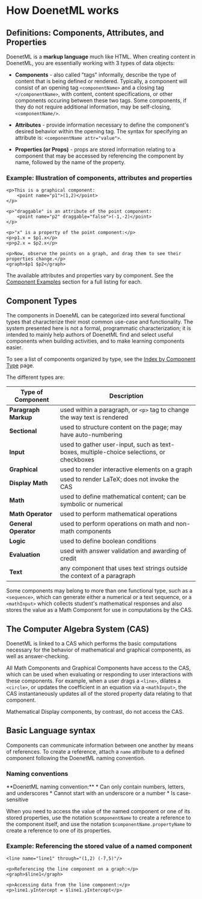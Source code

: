 
# How DoenetML works

## Definitions: Components, Attributes, and Properties
DoenetML is a **markup language** much like HTML. When creating content in DoenetML, you are essentially working with 3 types of data objects:

* **Components** - also called "tags" informally, describe the type of content that is being defined or rendered. Typically, a component will consist of an opening tag `<componentName>` and a closing tag `</componentName>`, with content, content specifications, or other components occuring between these two tags. Some components, if they do not require additional information, may be self-closing, `<componentName/>`.

* **Attributes** - provide information necessary to define the component's desired behavior within the opening tag. The syntax for specifying an attribute is: `<componentName attr="value">`.

* **Properties (or Props)** - props are stored information relating to a component that may be accessed by referencing the component by name, followed by the name of the property. 

### Example: Illustration of components, attributes and properties
```doenet-editor
<p>This is a graphical component: 
    <point name="p1">(1,2)</point>
</p>

<p>"draggable" is an attribute of the point component: 
    <point name="p2" draggable="false">(-1,-2)</point>
</p>

<p>"x" is a property of the point component:</p>
<p>p1.x = $p1.x</p>
<p>p2.x = $p2.x</p>

<p>Now, observe the points on a graph, and drag them to see their properties change.</p>
<graph>$p1 $p2</graph>
```

The available attributes and properties vary by component. See the [Component Examples](./doenetML_components/componentIndex.mdx) section for a full listing for each.

<a id="componentTypes"></a>
## Component Types
The components in DoeneML can be categorized into several functional types that characterize their most common use-case and functionality. The system presented here is not a formal, programmatic characterization; it is intended to mainly help authors of DoenetML find and select useful components when building activities, and to make learning components easier. 

To see a list of components organized by type, see the [Index by Component Type](./doenetML_components/componentTypes.mdx) page.

The different types are:

| Type of Component    | Description                                                                              |
| -------------------- | ---------------------------------------------------------------------------------------- |
| **Paragraph Markup** | used within a paragraph, or `<p>` tag to change the way text is rendered                 |
| **Sectional**        | used to structure content on the page; may have auto-numbering                           |
| **Input**            | used to gather user-input, such as text-boxes, multiple-choice selections, or checkboxes |
| **Graphical**        | used to render interactive elements on a graph                                           |
| **Display Math**     | used to render LaTeX; does not invoke the CAS                                            |
| **Math**             | used to define mathematical content; can be symbolic or numerical                        |
| **Math Operator**    | used to perform mathematical operations                                                  |
| **General Operator** | used to perform operations on math and non-math components                               |
| **Logic**            | used to define boolean conditions                                                        |
| **Evaluation**       | used with answer validation and awarding of credit                                       |
| **Text**             | any component that uses text strings outside the context of a paragraph                  |

Some components may belong to more than one functional type, such as a `<sequence>`, which can generate either a numerical or a text sequence, or a `<mathInput>` which collects student's mathematical responses and also stores the value as a Math Component for use in computations by the CAS.

## The Computer Algebra System (CAS)
DoenetML is linked to a CAS which performs the basic computations necessary for the behavior of mathematical and graphical components, as well as answer-checking.

All Math Components and Graphical Components have access to the CAS, which can be used when evaluating or responding to user interactions with these components. For example, when a user drags a `<line>`, dilates a `<circle>`, or updates the coefficient in an equation via a `<mathInput>`, the CAS instantaneously updates all of the stored property data relating to that component.

Mathematical Display components, by contrast, do not access the CAS. 

## Basic Language syntax
Components can communicate information between one another by means of references. To create a reference, attach a `name` attribute to a defined component following the DoenetML naming convention.

<a id="namingConventions"></a>
### Naming conventions
<Callout type="info">
**DoenetML naming convention:**
* Can only contain numbers, letters, and underscores
* Cannot start with an underscore or a number
* Is case-sensitive
</Callout>

When you need to access the value of the named component or one of its stored properties, use the notation `$componentName` to create a reference to the component itself, and use the notation `$componentName.propertyName` to create a reference to one of its properties. 

### Example: Referencing the stored value of a named component
```doenet-editor
<line name="line1" through="(1,2) (-7,5)"/>

<p>Referencing the line component on a graph:</p>
<graph>$line1</graph>

<p>Accessing data from the line component:</p>
<p>line1.yIntercept = $line1.yIntercept</p>
```

